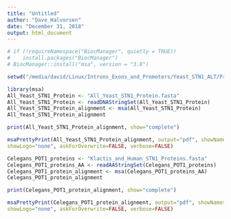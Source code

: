 ```yaml
---
title: "Untitled"
author: "Dave_Halvorsen"
date: "December 31, 2018"
output: html_document
---
```


```r
# if (!requireNamespace("BiocManager", quietly = TRUE))
#    install.packages("BiocManager")
# BiocManager::install("msa", version = "3.8")
```


```r
setwd("/media/david/Linux/Introns_Exons_and_Promoters/Yeast_STN1_ALT/Proteins")

library(msa)
All_Yeast_STN1_Protein <- "All_Yeast_STN1_Protein.fasta"
All_Yeast_STN1_Protein <- readDNAStringSet(All_Yeast_STN1_Protein)
All_Yeast_STN1_Protein_alignment <- msa(All_Yeast_STN1_Protein)
All_Yeast_STN1_Protein_alignment
```

```r
print(All_Yeast_STN1_Protein_alignment, show="complete")
```

```r
msaPrettyPrint(All_Yeast_STN1_Protein_alignment, output="pdf", showNames="none",
showLogo="none", askForOverwrite=FALSE, verbose=FALSE)
```


```r
Celegans_POT1_proteins <- "Klactis_and_Human_STN1_Proteins.fasta"
Celegans_POT1_proteins_AA <- readAAStringSet(Celegans_POT1_proteins)
Celegans_POT1_protein_alignment <- msa(Celegans_POT1_proteins_AA)
Celegans_POT1_protein_alignment
```

```r
print(Celegans_POT1_protein_alignment, show="complete")
```

```r
msaPrettyPrint(Celegans_POT1_protein_alignment, output="pdf", showNames="none",
showLogo="none", askForOverwrite=FALSE, verbose=FALSE)
```

